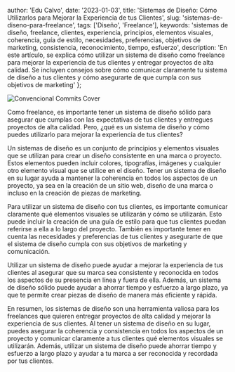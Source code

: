 
  author: 'Edu Calvo',
  date: '2023-01-03',
  title:
    'Sistemas de Diseño: Cómo Utilizarlos para Mejorar la Experiencia de tus Clientes',
  slug: 'sistemas-de-diseno-para-freelance',
  tags: ['Diseño', 'Freelance'],
  keywords:
    'sistemas de diseño, freelance, clientes, experiencia, principios, elementos visuales, coherencia, guía de estilo, necesidades, preferencias, objetivos de marketing, consistencia, reconocimiento, tiempo, esfuerzo',
  description:
    'En este artículo, se explica cómo utilizar un sistema de diseño como freelance para mejorar la experiencia de tus clientes y entregar proyectos de alta calidad. Se incluyen consejos sobre cómo comunicar claramente tu sistema de diseño a tus clientes y cómo asegurarte de que cumpla con sus objetivos de marketing'
};


<Image
  className="w-full rounded-md"
  src={coverImg}
  alt="Convencional Commits Cover"
  priority
/>

Como freelance, es importante tener un sistema de diseño sólido para asegurar que cumplas con las expectativas de tus clientes y entregues proyectos de alta calidad. Pero, ¿qué es un sistema de diseño y cómo puedes utilizarlo para mejorar la experiencia de tus clientes?

Un sistemas de diseño es un conjunto de principios y elementos visuales que se utilizan para crear un diseño consistente en una marca o proyecto. Estos elementos pueden incluir colores, tipografías, imágenes y cualquier otro elemento visual que se utilice en el diseño. Tener un sistema de diseño en su lugar ayuda a mantener la coherencia en todos los aspectos de un proyecto, ya sea en la creación de un sitio web, diseño de una marca o incluso en la creación de piezas de marketing.

Para utilizar un sistema de diseño con tus clientes, es importante comunicar claramente qué elementos visuales se utilizarán y cómo se utilizarán. Esto puede incluir la creación de una guía de estilo para que tus clientes puedan referirse a ella a lo largo del proyecto. También es importante tener en cuenta las necesidades y preferencias de tus clientes y asegurarte de que el sistema de diseño cumpla con sus objetivos de marketing y comunicación.

Utilizar un sistema de diseño puede ayudar a mejorar la experiencia de tus clientes al asegurar que su marca sea consistente y reconocida en todos los aspectos de su presencia en línea y fuera de ella. Además, un sistema de diseño sólido puede ayudar a ahorrar tiempo y esfuerzo a largo plazo, ya que te permite crear piezas de diseño de manera más eficiente y rápida.

En resumen, los sistemas de diseño son una herramienta valiosa para los freelances que quieren entregar proyectos de alta calidad y mejorar la experiencia de sus clientes. Al tener un sistema de diseño en su lugar, puedes asegurar la coherencia y consistencia en todos los aspectos de un proyecto y comunicar claramente a tus clientes qué elementos visuales se utilizarán. Además, utilizar un sistema de diseño puede ahorrar tiempo y esfuerzo a largo plazo y ayudar a tu marca a ser reconocida y recordada por tus clientes.
